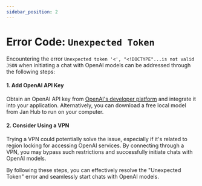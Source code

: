 ```yaml
---
sidebar_position: 2
---
```


# Error Code: `Unexpected Token`

Encountering the error `Unexpected token '<', "<!DOCTYPE"...is not valid JSON` when initiating a chat with OpenAI models can be addressed through the following steps:

#### 1. Add OpenAI API Key

Obtain an OpenAI API key from [OpenAI's developer platform](https://platform.openai.com/) and integrate it into your application. Alternatively, you can download a free local model from Jan Hub to run on your computer.

#### 2. Consider Using a VPN

Trying a VPN could potentially solve the issue, especially if it's related to region locking for accessing OpenAI services. By connecting through a VPN, you may bypass such restrictions and successfully initiate chats with OpenAI models.

By following these steps, you can effectively resolve the "Unexpected Token" error and seamlessly start chats with OpenAI models.